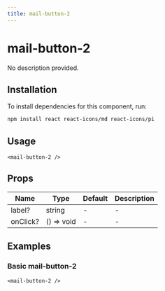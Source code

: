 ```yaml
---
title: mail-button-2
---
```


# mail-button-2

No description provided.

## Installation
To install dependencies for this component, run:
```bash
npm install react react-icons/md react-icons/pi
```

## Usage
```tsx
<mail-button-2 />
```

## Props
| Name      | Type     | Default | Description                 |
|-----------|----------|---------|-----------------------------|
| label? | string | - | - |
| onClick? | () => void | - | - |

## Examples

### Basic mail-button-2
```tsx
<mail-button-2 />
```

